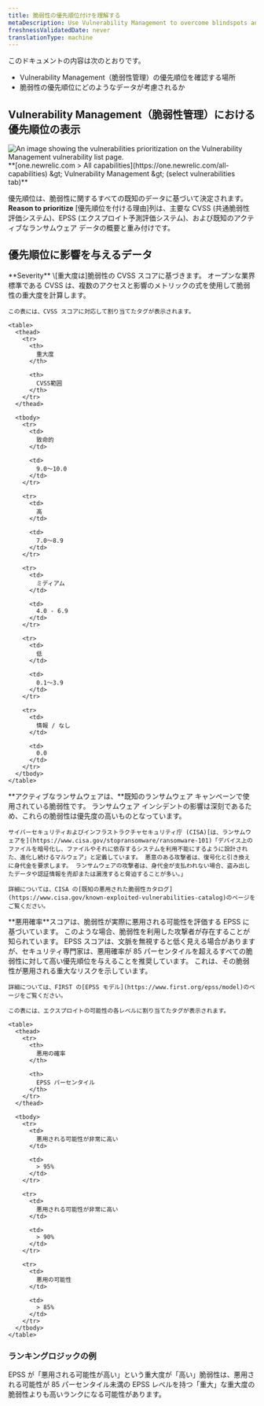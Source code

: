 ```yaml
---
title: 脆弱性の優先順位付けを理解する
metaDescription: Use Vulnerability Management to overcome blindspots and assign remediation to developers as a security team.
freshnessValidatedDate: never
translationType: machine
---
```


このドキュメントの内容は次のとおりです。

* Vulnerability Management（脆弱性管理）の優先順位を確認する場所
* 脆弱性の優先順位にどのようなデータが考慮されるか

## Vulnerability Management（脆弱性管理）における優先順位の表示

<img title="Vulnerability Management prioritization" alt="An image showing the vulnerabilities prioritization on the Vulnerability Management vulnerability list page." src="/images/vuln-priority-security.webp" />

<figcaption>
  <DNT>
    **[one.newrelic.com &gt; All capabilities](https://one.newrelic.com/all-capabilities) &amp;gt; Vulnerability Management &amp;gt; (select vulnerabilities tab)**
  </DNT>
</figcaption>

優先順位は、脆弱性に関するすべての既知のデータに基づいて決定されます。 **Reason to prioritize** \[優先順位を付ける理由]列は、主要な CVSS (共通脆弱性評価システム)、EPSS (エクスプロイト予測評価システム)、および既知のアクティブなランサムウェア データの概要と重み付けです。

## 優先順位に影響を与えるデータ

<CollapserGroup>
  <Collapser className="freq-link" id="severity" title="重大度データ">
    **Severity** \[重大度は]脆弱性の CVSS スコアに基づきます。 オープンな業界標準である CVSS は、複数のアクセスと影響のメトリックの式を使用して脆弱性の重大度を計算します。

    この表には、CVSS スコアに対応して割り当てたタグが表示されます。

    <table>
      <thead>
        <tr>
          <th>
            重大度
          </th>

          <th>
            CVSS範囲
          </th>
        </tr>
      </thead>

      <tbody>
        <tr>
          <td>
            致命的
          </td>

          <td>
            9.0～10.0
          </td>
        </tr>

        <tr>
          <td>
            高
          </td>

          <td>
            7.0～8.9
          </td>
        </tr>

        <tr>
          <td>
            ミディアム
          </td>

          <td>
            4.0 - 6.9
          </td>
        </tr>

        <tr>
          <td>
            低
          </td>

          <td>
            0.1～3.9
          </td>
        </tr>

        <tr>
          <td>
            情報 / なし
          </td>

          <td>
            0.0
          </td>
        </tr>
      </tbody>
    </table>
  </Collapser>

  <Collapser className="freq-link" id="active-ransomware" title="アクティブなランサムウェア データ">
    **アクティブなランサムウェアは、**既知のランサムウェア キャンペーンで使用されている脆弱性です。 ランサムウェア インシデントの影響は深刻であるため、これらの脆弱性は優先度の高いものとなっています。

    サイバーセキュリティおよびインフラストラクチャセキュリティ庁 (CISA)[は、ランサムウェアを](https://www.cisa.gov/stopransomware/ransomware-101)「デバイス上のファイルを暗号化し、ファイルやそれに依存するシステムを利用不能にするように設計された、進化し続けるマルウェア」と定義しています。 悪意のある攻撃者は、復号化と引き換えに身代金を要求します。 ランサムウェアの攻撃者は、身代金が支払われない場合、盗み出したデータや認証情報を売却または漏洩すると脅迫することが多い。」

    詳細については、CISA の[既知の悪用された脆弱性カタログ](https://www.cisa.gov/known-exploited-vulnerabilities-catalog)のページをご覧ください。
  </Collapser>

  <Collapser className="freq-link" id="exploit-probability" title="エクスプロイト確率 (EPSS) データ">
    **悪用確率**スコアは、脆弱性が実際に悪用される可能性を評価する EPSS に基づいています。 このような場合、脆弱性を利用した攻撃者が存在することが知られています。 EPSS スコアは、文脈を無視すると低く見える場合がありますが、セキュリティ専門家は、悪用確率が 85 パーセンタイルを超えるすべての脆弱性に対して高い優先順位を与えることを推奨しています。 これは、その脆弱性が悪用される重大なリスクを示しています。

    詳細については、FIRST の[EPSS モデル](https://www.first.org/epss/model)のページをご覧ください。

    この表には、エクスプロイトの可能性の各レベルに割り当てたタグが表示されます。

    <table>
      <thead>
        <tr>
          <th>
            悪用の確率
          </th>

          <th>
            EPSS パーセンタイル
          </th>
        </tr>
      </thead>

      <tbody>
        <tr>
          <td>
            悪用される可能性が非常に高い
          </td>

          <td>
            > 95%
          </td>
        </tr>

        <tr>
          <td>
            悪用される可能性が非常に高い
          </td>

          <td>
            > 90%
          </td>
        </tr>

        <tr>
          <td>
            悪用の可能性
          </td>

          <td>
            > 85%
          </td>
        </tr>
      </tbody>
    </table>
  </Collapser>
</CollapserGroup>

### ランキングロジックの例

EPSS が「悪用される可能性が高い」という重大度が「高い」脆弱性は、悪用される可能性が 85 パーセンタイル未満の EPSS レベルを持つ「重大」な重大度の脆弱性よりも高いランクになる可能性があります。